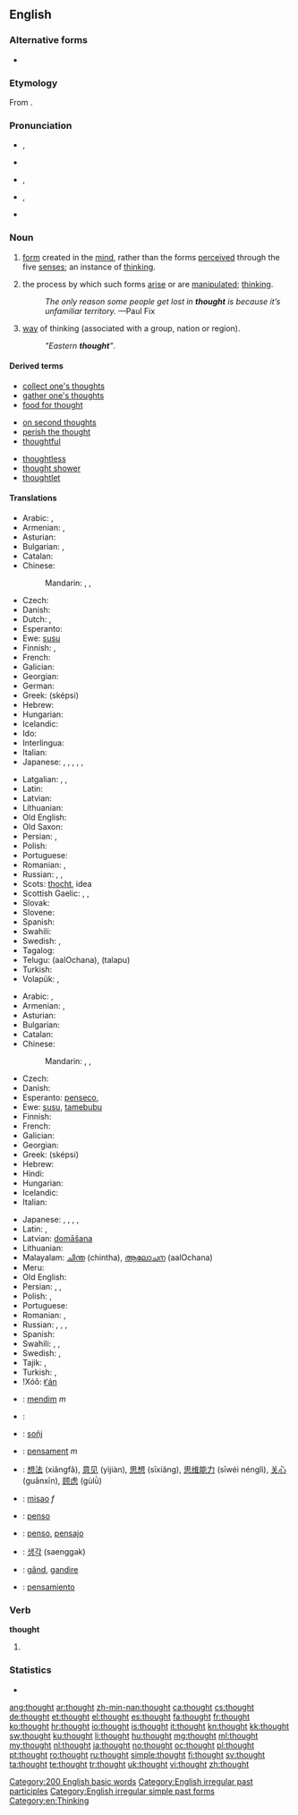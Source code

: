 ==English==

===Alternative forms===
* {{l|en|thowt}} {{qualifier|archaic}}

===Etymology===
From {{etyl|ang}} {{term|þoht|þōht|lang=ang|sc=unicode}}.

===Pronunciation===
* {{a|UK}} {{IPA|/θɔːt/}}, {{X-SAMPA|/TO:t/}}
* {{rhymes|ɔːt}}
* {{a|US}} {{IPA|/θɔt/}}, {{X-SAMPA|/TOt/}}
* {{a|cot-caught|Northern Cities Vowel Shift}} {{IPA|/θɑt/}}, {{X-SAMPA|/TAt/}}
* {{audio|en-us-thought.ogg|Audio (US)}}

===Noun===
{{wikipedia}}
{{en-noun}}

# [[form]] created in the [[mind]], rather than the forms [[perceived]] through the five [[sense]]s; an instance of [[think]]ing.
# {{uncountable}} the process by which such forms [[arise]] or are [[manipulated]]; [[think]]ing.
#: ''The only reason some people get lost in '''thought''' is because it’s unfamiliar territory.'' —Paul Fix
# [[way]] of thinking (associated with a group, nation or region).
#: ''"Eastern '''thought'''"''.

====Derived terms====
{{rel-top3|Terms derived from ''thought'' (noun)}}
* [[collect one's thoughts]]
* [[gather one's thoughts]]
* [[food for thought]]
{{rel-mid3}}
* [[on second thoughts]]
* [[perish the thought]]
* [[thoughtful]]
{{rel-mid3}}
* [[thoughtless]]
* [[thought shower]]
* [[thoughtlet]]
{{rel-bottom}}

====Translations====
{{trans-top|an idea}}
* Arabic: {{t|ar|فكر|m|tr=fikr|sc=Arab}}, {{t|ar|فكرة|f|tr=fíkra|sc=Arab}}
* Armenian: {{t-|hy|միտք|tr=mitk’}}, {{t|hy|գաղափար|tr=gaġap’ar}}
* Asturian: {{t|ast|pensamientu|m}}
* Bulgarian: {{t+|bg|мисъл|f|tr=misl}}, {{t+|bg|идея|f|tr=ideja}}
* Catalan: {{t|ca|pensament|m}}
* Chinese:
*: Mandarin: {{t|zh|思想|tr=sīxiǎng|sc=Hani}}, {{t|zh|思維|sc=Hani}}, {{t|zh|思维|tr=sīwéi|sc=Hani}}
* Czech: {{t-|cs|myšlenka|f}}
* Danish: {{t-|da|tanke|c}}
* Dutch: {{t+|nl|gedachte|f}}, {{t+|nl|idee|n}}
* Esperanto: {{t-|eo|penso|xs=Esperanto}}
* Ewe: [[susu]]
* Finnish: {{t+|fi|ajatus}}, {{t+|fi|idea}}
* French: {{t+|fr|idée|f}}
* Galician: {{t|gl|pensamento|m}}
* Georgian: {{t|ka|აზრი|sc=Geor}}
* German: {{t+|de|Gedanke|m}}
* Greek: {{t+|el|σκέψη|f}} (sképsi)
* Hebrew: {{t+|he|מחשבה|f|tr=makhshavá}}
* Hungarian: {{t+|hu|gondolat}}
* Icelandic: {{t+|is|hugmynd|f}}
* Ido: {{t+|io|penso|xs=Ido}}
* Interlingua: {{t|ia|pensata}}
* Italian: {{t+|it|idea|f}}
* Japanese: {{t-|ja|考え|tr=kangae}}, {{t+|ja|意見|tr=iken}}, {{t+|ja|考慮|tr=kōryo}}, {{t|ja|思考|tr=shikō}}, {{t|ja|思索|tr=shisaku}}, {{t+|ja|意図|tr=ito}}
{{trans-mid}}
* Latgalian: {{tø|ltg|guods|m}}, {{tø|ltg|dūms|m}}, {{tø|ltg|īguoda|f}}
* Latin: {{t|la|idea}}
* Latvian: {{t-|lv|doma|f|xs=Latvian}}
* Lithuanian: {{t+|lt|mintis|f|xs=Lithuanian}}
* Old English: {{t-|ang|gehygd|n|alt=ġehyġd|xs=Old English}}
* Old Saxon: {{tø|osx|githaht}}
* Persian: {{t|fa|فکر|tr=fekr|xs=Persian}}, {{t|fa|ایده|xs=Persian}}
* Polish: {{t+|pl|myśl|f}}
* Portuguese: {{t+|pt|pensamento|m}}
* Romanian: {{t|ro|gând|n}}, {{t|ro|cuget|n}}
* Russian: {{t|ru|мысль|f|tr=mysl’|sc=Cyrl}}, {{t|ru|дума|f|tr=dúma|sc=Cyrl}}, {{t|ru|идея|f|tr=idéja|sc=Cyrl}}
* Scots: [[thocht]], idea
* Scottish Gaelic: {{t-|gd|beachd|m|xs=Scottish Gaelic}},  {{t-|gd|dùil|f|xs=Scottish Gaelic}}, {{t-|gd|smaoin|f|xs=Scottish Gaelic}}
* Slovak: {{t-|sk|myšlienka|f}}
* Slovene: {{t+|sl|misel|f}}
* Spanish: {{t|es|pensamiento|m}}
* Swahili: {{t+|sw|dhana|xs=Swahili}}
* Swedish: {{t+|sv|idé}}, {{t+|sv|tanke}}
* Tagalog: {{t|tl|pag-iisip}}
* Telugu: {{t|te|ఆలోచన}} (aalOchana), {{t|te|తలపు}} (talapu)
* Turkish: {{t+|tr|düşünce}}
* Volapük: {{t|vo|tikod}}, {{qualifier|collective}} {{t|vo|tikodem}}
{{trans-bottom}}

{{trans-top|the state or condition of thinking}}
* Arabic: {{t|ar|فكر|m|tr=fikr|sc=Arab}}, {{t|ar|تفكير|m|tr=tafkiir|sc=Arab}}
* Armenian: {{t|hy|մտորում|tr=mtorum}}, {{t|hy|մտածմունք|tr=mtaçmunk’}}
* Asturian: {{t|ast|pensamientu|m}}
* Bulgarian: {{t+|bg|размисъл|m|tr=razmisl}}
* Catalan: {{t|ca|pensament|m}}
* Chinese:
*: Mandarin: {{t|zh|思考|tr=sīkǎo|sc=Hani}}, {{t|zh|考慮|sc=Hani}}, {{t|zh|考虑|tr=kǎolǜ|sc=Hani}}
* Czech: {{t-|cs|myšlení|n}}
* Danish: {{t|da|tankevirksomhed|c}}
* Esperanto: [[penseco]], {{t|eo|pensado}}
* Ewe: [[susu]], [[tamebubu]]
* Finnish: {{t-|fi|ajattelu}}
* French: {{t+|fr|pensée|f}}
* Galician: {{t|gl|pensamento|m}}
* Georgian: {{t|ka|ფიქრი|sc=Geor}}
* Greek: {{t+|el|σκέψη|f}} (sképsi)
* Hebrew: {{t-|he|מחשבות|tr=makhshavót}} {{f|p}}
* Hindi: {{t|hi|विचार|m|tr=vichaar|sc=Deva}}
* Hungarian: {{t+|hu|gondolkodás}}
* Icelandic: {{t+|is|hugsun|f}}
* Italian: {{t+|it|pensiero|m}}
{{trans-mid}}
* Japanese: {{t+|ja|考慮|tr=kōryo}}, {{t|ja|思考|tr=shikō}}, {{t|ja|思考力|tr=shikōryoku}}, {{t|ja|思索|tr=shisaku}}, {{t-|ja|考え|tr=kangae}}
* Latin: {{t|la|cogitatio|f}}, {{t|la|putatio|f}}
* Latvian: [[domāšana]] {{f}}
* Lithuanian: {{t+|lt|mąstymas|m|xs=Lithuanian}}
* Malayalam: [[ചിന്ത]] (chintha), [[ആലോചന]] (aalOchana)
* Meru: {{tø|mer|mathuganio}}
* Old English: {{t-|ang|gehygd|n|alt=ġehyġd|xs=Old English}}
* Persian: {{t+|fa|اندیشه|tr=andishe|xs=Persian}},  {{t|fa|فِکر|xs=Persian}},  {{t|fa|تفکر|xs=Persian}}
* Polish: {{t+|pl|myśl|f}}, {{t+|pl|pomysł|m}}
* Portuguese: {{t+|pt|pensamento|m}}
* Romanian: {{t|ro|gândire|f}}, {{t|ro|cugetare|f}}
* Russian: {{t|ru|мысль|f|tr=mysl’|sc=Cyrl}}, {{t|ru|мышление|n|tr=myšlénije|sc=Cyrl}}, {{t|ru|рассуждение|n|tr=rassuždénije|sc=Cyrl}}, {{t|ru|размышление|n|tr=razmyšlénije|sc=Cyrl}}
* Spanish: {{t|es|pensamiento|m}}
* Swahili: {{t+|sw|dhana|xs=Swahili}},  {{t+|sw|fikira|xs=Swahili}},  {{t+|sw|gezo|xs=Swahili}}
* Swedish: {{t+|sv|tanke}}, {{t+|sv|fundering}}
* Tajik: {{t|tg|фикр|sc=Cyrl|xs=Tajik}},  {{t|tg|тафаккур|sc=Cyrl|xs=Tajik}}
* Turkish: {{t|tr|düşünüş}},  {{t|tr|düşünme}}
* !Xóõ: [[ǂʻán]]
{{trans-bottom}}

{{checktrans-top}}
* {{ttbc|sq}}: [[mendim]] ''m''
* {{ttbc|ar}}: {{Arab|[[فكرة]]}} {{unicode|(fíkra)}} {{f}}
* {{ttbc|br}}: [[soñj]] {{m}}
* {{ttbc|ca}}: [[pensament]] ''m''
* {{ttbc|zh}}: [[想法]] (xiǎngfǎ), [[意见]] (yìjiàn), [[思想]] (sīxiǎng), [[思维能力]] (sīwéi nénglì), [[关心]] (guānxīn), [[顾虑]] (gùlǜ)
* {{ttbc|sh}}: [[misao]] ''f''
* {{ttbc|eo}}: [[penso]]
{{trans-mid}}
* {{ttbc|io}}: [[penso]], [[pensajo]]
* {{ttbc|ko}}: [[생각]] (saenggak)
* {{ttbc|ro}}: [[gând]], [[gandire]]
* {{ttbc|es}}: [[pensamiento]] {{m}}
{{trans-bottom}}

===Verb===
'''thought'''

# {{past of|think}}
<!--this belongs on the page for "think"====Translations====
{{trans-top|Simple past tense and past participle of think.}}
* Dutch: [[dacht]]
{{trans-bottom}}-->

===Statistics===
* {{rank|take|last|here|138|thought|found|people|still}}

[[Category:200 English basic words]]
[[Category:English irregular past participles]]
[[Category:English irregular simple past forms]]
[[Category:en:Thinking]]

[[ang:thought]]
[[ar:thought]]
[[zh-min-nan:thought]]
[[ca:thought]]
[[cs:thought]]
[[de:thought]]
[[et:thought]]
[[el:thought]]
[[es:thought]]
[[fa:thought]]
[[fr:thought]]
[[ko:thought]]
[[hr:thought]]
[[io:thought]]
[[is:thought]]
[[it:thought]]
[[kn:thought]]
[[kk:thought]]
[[sw:thought]]
[[ku:thought]]
[[li:thought]]
[[hu:thought]]
[[mg:thought]]
[[ml:thought]]
[[my:thought]]
[[nl:thought]]
[[ja:thought]]
[[no:thought]]
[[oc:thought]]
[[pl:thought]]
[[pt:thought]]
[[ro:thought]]
[[ru:thought]]
[[simple:thought]]
[[fi:thought]]
[[sv:thought]]
[[ta:thought]]
[[te:thought]]
[[tr:thought]]
[[uk:thought]]
[[vi:thought]]
[[zh:thought]]